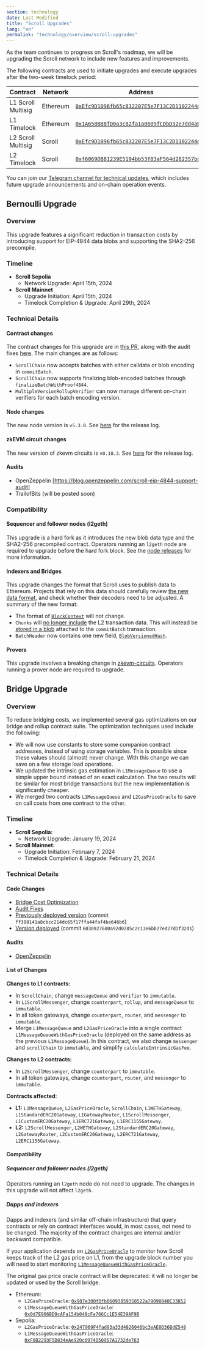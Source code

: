 ```yaml
---
section: technology
date: Last Modified
title: "Scroll Upgrades"
lang: "en"
permalink: "technology/overview/scroll-upgrades"
---
```


As the team continues to progress on Scroll's roadmap, we will be upgrading the Scroll network to include new features and improvements.

The following contracts are used to initiate upgrades and execute upgrades after the two-week timelock period:

| Contract         | Network                                                      | Address | 
| ------------------------ | ------- | - | 
| L1 Scroll Multisig | Ethereum| [`0xEfc9D1096fb65c832207E5e7F13C2D1102244dbe`](https://etherscan.io/address/0xEfc9D1096fb65c832207E5e7F13C2D1102244dbe)| 
| L1 Timelock |  Ethereum| [`0x1A658B88fD0a3c82fa1a0609fCDbD32e7dd4aB9C`](https://etherscan.io/address/0x1A658B88fD0a3c82fa1a0609fCDbD32e7dd4aB9C)| 
| L2 Scroll Multisig | Scroll| [`0xEfc9D1096fb65c832207E5e7F13C2D1102244dbe`](https://scrollscan.com/address/0xEfc9D1096fb65c832207E5e7F13C2D1102244dbe)|
| L2 Timelock | Scroll | [`0xf6069DB81239E5194bb53f83aF564d282357bc99`](https://scrollscan.com/address/0xf6069DB81239E5194bb53f83aF564d282357bc99)|

You can join our [Telegram channel for technical updates](https://t.me/scroll_tech_updates), which includes future upgrade announcements and on-chain operation events.

## Bernoulli Upgrade

### Overview

This upgrade features a significant reduction in transaction costs by introducing support for EIP-4844 data blobs and supporting the SHA2-256 precompile. 

### Timeline

- **Scroll Sepolia**
	- Network Upgrade: April 15th, 2024
- **Scroll Mainnet**
	- Upgrade Initiation: April 15th, 2024
	- Timelock Completion & Upgrade: April 29th, 2024

### Technical Details

#### Contract changes

The contract changes for this upgrade are in [this PR](https://github.com/scroll-tech/scroll/pull/1179), along with the audit fixes [here](https://github.com/scroll-tech/scroll/pulls?q=is%3Apr+created%3A2024-04-10..2024-04-11+fix+in%3Atitle+label%3Abug). The main changes are as follows: 

- `ScrollChain` now accepts batches with either calldata or blob encoding in `commitBatch`.
- `ScrollChain` now supports finalizing blob-encoded batches through `finalizeBatchWithProof4844`.
- `MultipleVersionRollupVerifier` can now manage different on-chain verifiers for each batch encoding version.

#### Node changes

The new node version is `v5.3.0`. See [here](https://github.com/scroll-tech/go-ethereum/releases/tag/scroll-v5.3.0) for the release log.

#### zkEVM circuit changes

The new version of zkevm circuits is `v0.10.3`. See [here](https://github.com/scroll-tech/zkevm-circuits/releases/tag/v0.10.3) for the release log.

#### Audits

- OpenZeppelin [https://blog.openzeppelin.com/scroll-eip-4844-support-audit]
- TrailofBits (will be posted soon)

### Compatibility

#### Sequencer and follower nodes (l2geth)

This upgrade is a hard fork as it introduces the new blob data type and the SHA2-256 precompiled contract. Operators running an `l2geth` node are required to upgrade before the hard fork block. See the [node releases](https://github.com/scroll-tech/go-ethereum/releases) for more information.

#### Indexers and Bridges

This upgrade changes the format that Scroll uses to publish data to Ethereum. Projects that rely on this data should carefully review [the new data format](https://docs.scroll.io/en/technology/chain/rollup/#codec), and check whether their decoders need to be adjusted. A summary of the new format:

- The format of [`BlockContext`](https://github.com/scroll-tech/scroll/blob/5362e28f744093495c1c09a6b68fc96a3264278b/common/types/encoding/codecv1/codecv1.go#L125) will not change.
- `Chunks` will [no longer include](https://github.com/scroll-tech/scroll/blob/5362e28f744093495c1c09a6b68fc96a3264278b/common/types/encoding/codecv1/codecv1.go#L162) the L2 transaction data. This will instead be [stored in a blob](https://github.com/scroll-tech/scroll/blob/5362e28f744093495c1c09a6b68fc96a3264278b/common/types/encoding/codecv1/codecv1.go#L284) attached to the `commitBatch` transaction.
- `BatchHeader` now contains one new field, [`BlobVersionedHash`](https://github.com/scroll-tech/scroll/blob/5362e28f744093495c1c09a6b68fc96a3264278b/common/types/encoding/codecv1/codecv1.go#L405). 

#### Provers

This upgrade involves a breaking change in [zkevm-circuits](https://github.com/scroll-tech/zkevm-circuits). Operators running a prover node are required to upgrade.


## Bridge Upgrade

### Overview

To reduce bridging costs, we implemented several gas optimizations on our bridge and rollup contract suite. The optimization techniques used include the following:

- We will now use constants to store some companion contract addresses, instead of using storage variables. This is possible since these values should (almost) never change. With this change we can save on a few storage load operations.
- We updated the intrinsic gas estimation in `L1MessageQueue` to use a simple upper bound instead of an exact calculation. The two results will be similar for most bridge transactions but the new implementation is significantly cheaper.
- We merged two contracts `L1MessageQueue` and `L2GasPriceOracle` to save on call costs from one contract to the other.

### Timeline


- **Scroll Sepolia:**
	- Network Upgrade: January 19, 2024
- **Scroll Mainnet:**
	- Upgrade Initiation: February 7, 2024
	- Timelock Completion & Upgrade: February 21, 2024


### Technical Details

#### Code Changes
- [Bridge Cost Optimization](https://github.com/scroll-tech/scroll/pull/1011)
- [Audit Fixes](https://github.com/scroll-tech/scroll/pulls?q=OZ+is%3Apr+created%3A2024-01-27..2024-02-10)
- [Previously deployed version](https://github.com/scroll-tech/scroll/tree/ff380141a8cbcc214dc65f17ffa44faf4be646b6) (commit `ff380141a8cbcc214dc65f17ffa44faf4be646b6`)
- [Version deployed](https://github.com/scroll-tech/scroll/tree/6030927680a92d0285c2c13e6bb27ed27d1f32d1) (commit `6030927680a92d0285c2c13e6bb27ed27d1f32d1`)

#### Audits

- [OpenZeppelin](https://blog.openzeppelin.com/scroll-bridge-gas-optimizations-audit)

#### List of Changes

**Changes to L1 contracts:**

- In `ScrollChain`, change `messageQueue` and `verifier` to `immutable`.
- In `L1ScrollMessenger`, change `counterpart`, `rollup`, and `messageQueue` to `immutable`.
- In all token gateways, change `counterpart`, `router`, and `messenger` to `immutable`.
- Merge `L1MessageQueue` and `L2GasPriceOracle` into a single contract `L1MessageQueueWithGasPriceOracle` (deployed on the same address as the previous `L1MessageQueue`). In this contract, we also change `messenger` and `scrollChain` to `immutable`, and simplify `calculateIntrinsicGasFee`.

**Changes to L2 contracts:**

- In `L2ScrollMessenger`, change `counterpart` to `immutable`.
- In all token gateways, change `counterpart`, `router`, and `messenger` to `immutable`.

**Contracts affected:**

- **L1:** `L1MessageQueue`, `L2GasPriceOracle`, `ScrollChain`, `L1WETHGateway`, `L1StandardERC20Gateway`, `L1GatewayRouter`, `L1ScrollMessenger`, `L1CustomERC20Gateway`, `L1ERC721Gateway`, `L1ERC1155Gateway`.
- **L2:** `L2ScrollMessenger`, `L2WETHGateway`, `L2StandardERC20Gateway`, `L2GatewayRouter`, `L2CustomERC20Gateway`, `L2ERC721Gateway`, `L2ERC1155Gateway`.

#### Compatibility

##### Sequencer and follower nodes (l2geth)

Operators running an `l2geth` node do not need to upgrade. The changes in this upgrade will not affect `l2geth`.

##### Dapps and indexers

Dapps and indexers (and similar off-chain infrastructure) that query contracts or rely on contract interfaces would, in most cases, not need to be changed. The majority of the contract changes are internal and/or backward compatible.

If your application depends on [`L2GasPriceOracle`](https://etherscan.io/address/0x987e300fDfb06093859358522a79098848C33852) to monitor how Scroll keeps track of the L2 gas price on L1, from the upgrade block number you will need to start monitoring [`L1MessageQueueWithGasPriceOracle`](https://etherscan.io/address/0x0d7E906BD9cAFa154b048cFa766Cc1E54E39AF9B).

The original gas price oracle contract will be deprecated: it will no longer be updated or used by the Scroll bridge.

- Ethereum:
	- `L2GasPriceOracle`: [`0x987e300fDfb06093859358522a79098848C33852`](https://etherscan.io/address/0x987e300fDfb06093859358522a79098848C33852)
	- `L1MessageQueueWithGasPriceOracle`: [`0x0d7E906BD9cAFa154b048cFa766Cc1E54E39AF9B`](https://etherscan.io/address/0x0d7E906BD9cAFa154b048cFa766Cc1E54E39AF9B)
- Sepolia:
	- `L2GasPriceOracle`: [`0x247969F4fad93a33d4826046bc3eAE0D36BdE548`](https://sepolia.etherscan.io/address/0x247969F4fad93a33d4826046bc3eAE0D36BdE548)
	- `L1MessageQueueWithGasPriceOracle`: [`0xF0B2293F5D834eAe920c6974D50957A1732de763`](https://sepolia.etherscan.io/address/0xF0B2293F5D834eAe920c6974D50957A1732de763)